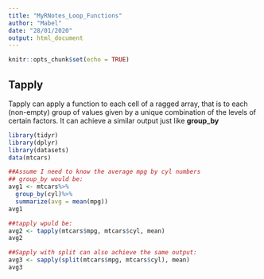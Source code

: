---
title: "MyRNotes_Loop_Functions"
author: "Mabel"
date: "28/01/2020"
output: html_document
---

```{r setup, include=FALSE}
knitr::opts_chunk$set(echo = TRUE)
```

## Tapply

Tapply can apply a function to each cell of a ragged array, that is to each (non-empty) group of values given by a unique combination of the levels of certain factors. It can achieve a similar output just like **group_by**

```{r example}
library(tidyr)
library(dplyr)
library(datasets)
data(mtcars)

##Assume I need to know the average mpg by cyl numbers
## group_by would be:
avg1 <- mtcars%>%
  group_by(cyl)%>%
  summarize(avg = mean(mpg))
avg1
```
```{r example, cont}
##tapply wpuld be:
avg2 <- tapply(mtcars$mpg, mtcars$cyl, mean)
avg2
```
```{r example 3}
##Sapply with split can also achieve the same output:
avg3 <- sapply(split(mtcars$mpg, mtcars$cyl), mean)
avg3
```

